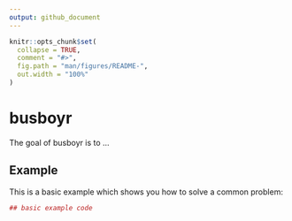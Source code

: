 ```yaml
---
output: github_document
---
```


<!-- README.md is generated from README.Rmd. Please edit that file -->

```r
knitr::opts_chunk$set(
  collapse = TRUE,
  comment = "#>",
  fig.path = "man/figures/README-",
  out.width = "100%"
)
```
# busboyr

The goal of busboyr is to ...

## Example

This is a basic example which shows you how to solve a common problem:

```r
## basic example code
```
